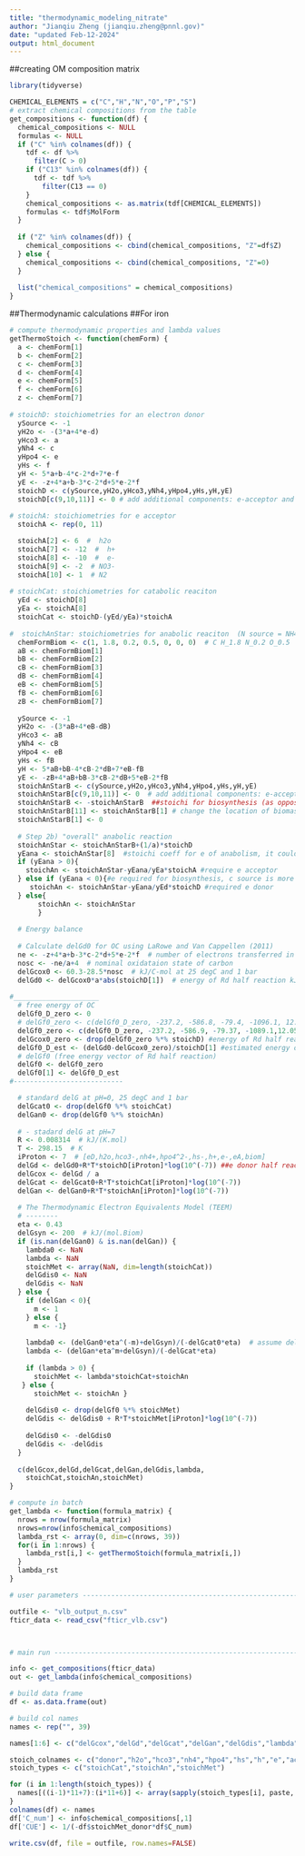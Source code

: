 ```yaml
---
title: "thermodynamic_modeling_nitrate"
author: "Jianqiu Zheng (jianqiu.zheng@pnnl.gov)"
date: "updated Feb-12-2024"
output: html_document
---
```


##creating OM composition matrix
```r
library(tidyverse)

CHEMICAL_ELEMENTS = c("C","H","N","O","P","S")
# extract chemical compositions from the table
get_compositions <- function(df) {
  chemical_compositions <- NULL
  formulas <- NULL
  if ("C" %in% colnames(df)) {
    tdf <- df %>% 
      filter(C > 0)
    if ("C13" %in% colnames(df)) {
      tdf <- tdf %>% 
        filter(C13 == 0)
    }
    chemical_compositions <- as.matrix(tdf[CHEMICAL_ELEMENTS])
    formulas <- tdf$MolForm
  } 
  
  if ("Z" %in% colnames(df)) {
    chemical_compositions <- cbind(chemical_compositions, "Z"=df$Z)
  } else {
    chemical_compositions <- cbind(chemical_compositions, "Z"=0)
  }
  
  list("chemical_compositions" = chemical_compositions)
}

```


##Thermodynamic calculations
##For iron
```r
# compute thermodynamic properties and lambda values
getThermoStoich <- function(chemForm) {
  a <- chemForm[1]
  b <- chemForm[2]
  c <- chemForm[3]
  d <- chemForm[4]
  e <- chemForm[5]
  f <- chemForm[6]
  z <- chemForm[7]
  
# stoichD: stoichiometries for an electron donor
  ySource <- -1
  yH2o <- -(3*a+4*e-d)
  yHco3 <- a
  yNh4 <- c
  yHpo4 <- e
  yHs <- f
  yH <- 5*a+b-4*c-2*d+7*e-f
  yE <- -z+4*a+b-3*c-2*d+5*e-2*f
  stoichD <- c(ySource,yH2o,yHco3,yNh4,yHpo4,yHs,yH,yE)
  stoichD[c(9,10,11)] <- 0 # add additional components: e-acceptor and biomass
  
# stoichA: stoichiometries for e acceptor
  stoichA <- rep(0, 11)

  stoichA[2] <- 6  #  h2o
  stoichA[7] <- -12  #  h+
  stoichA[8] <- -10  #  e-
  stoichA[9] <- -2  # NO3-
  stoichA[10] <- 1  # N2
  
# stoichCat: stoichiometries for catabolic reaciton 
  yEd <- stoichD[8]
  yEa <- stoichA[8]
  stoichCat <- stoichD-(yEd/yEa)*stoichA
  
#  stoichAnStar: stoichiometries for anabolic reaciton  (N source = NH4+)
  chemFormBiom <- c(1, 1.8, 0.2, 0.5, 0, 0, 0)  # C H_1.8 N_0.2 O_0.5
  aB <- chemFormBiom[1]
  bB <- chemFormBiom[2]
  cB <- chemFormBiom[3]
  dB <- chemFormBiom[4]
  eB <- chemFormBiom[5]
  fB <- chemFormBiom[6]
  zB <- chemFormBiom[7]
  
  ySource <- -1
  yH2o <- -(3*aB+4*eB-dB)
  yHco3 <- aB
  yNh4 <- cB
  yHpo4 <- eB
  yHs <- fB
  yH <- 5*aB+bB-4*cB-2*dB+7*eB-fB
  yE <- -zB+4*aB+bB-3*cB-2*dB+5*eB-2*fB
  stoichAnStarB <- c(ySource,yH2o,yHco3,yNh4,yHpo4,yHs,yH,yE)
  stoichAnStarB[c(9,10,11)] <- 0  # add additional components: e-acceptor and biomass
  stoichAnStarB <- -stoichAnStarB  ##stoichi for biosynthesis (as opposite to biomass oxidation)
  stoichAnStarB[11] <- stoichAnStarB[1] # change the location of biomass in the vector
  stoichAnStarB[1] <- 0
  
  # Step 2b) "overall" anabolic reaction
  stoichAnStar <- stoichAnStarB+(1/a)*stoichD
  yEana <- stoichAnStar[8]  #stoichi coeff for e of anabolism, it could be negative
  if (yEana > 0){
    stoichAn <- stoichAnStar-yEana/yEa*stoichA #require e acceptor
  } else if (yEana < 0){#e required for biosynthesis, c source is more reduced than the biomass
     stoichAn <- stoichAnStar-yEana/yEd*stoichD #required e donor
  } else{
       stoichAn <- stoichAnStar
       }
  
  # Energy balance
  
  # Calculate delGd0 for OC using LaRowe and Van Cappellen (2011)
  ne <- -z+4*a+b-3*c-2*d+5*e-2*f  # number of electrons transferred in D 
  nosc <- -ne/a+4  # nominal oxidataion state of carbon 
  delGcox0 <- 60.3-28.5*nosc  # kJ/C-mol at 25 degC and 1 bar
  delGd0 <- delGcox0*a*abs(stoichD[1])  # energy of Rd half reaction kJ/rxn 
  
#_____________________  
  # free energy of OC
  delGf0_D_zero <- 0
  # delGf0_zero <- c(delGf0_D_zero, -237.2, -586.8, -79.4, -1096.1, 12.1, 0, 0, 16.4, -67)
  delGf0_zero <- c(delGf0_D_zero, -237.2, -586.9, -79.37, -1089.1,12.05, 0, 0, -111.34,18.19, -67) #nitrate reduction
  delGcox0_zero <- drop(delGf0_zero %*% stoichD) #energy of Rd half reaction withou counting OC
  delGf0_D_est <- (delGd0-delGcox0_zero)/stoichD[1] #estimated energy of OC (x*stoiD+delGcox0_zero=delGd0)
  # delGf0 (free energy vector of Rd half reaction)
  delGf0 <- delGf0_zero
  delGf0[1] <- delGf0_D_est
#---------------------------

  # standard delG at pH=0, 25 degC and 1 bar
  delGcat0 <- drop(delGf0 %*% stoichCat)
  delGan0 <- drop(delGf0 %*% stoichAn)
  
  # - stadard delG at pH=7
  R <- 0.008314  # kJ/(K.mol)
  T <- 298.15  # K
  iProton <- 7  # [eD,h2o,hco3-,nh4+,hpo4^2-,hs-,h+,e-,eA,biom]
  delGd <- delGd0+R*T*stoichD[iProton]*log(10^(-7)) ##e donor half reaction
  delGcox <- delGd / a
  delGcat <- delGcat0+R*T*stoichCat[iProton]*log(10^(-7))
  delGan <- delGan0+R*T*stoichAn[iProton]*log(10^(-7))
  
  # The Thermodynamic Electron Equivalents Model (TEEM)
  # --------
  eta <- 0.43
  delGsyn <- 200  # kJ/(mol.Biom)
  if (is.nan(delGan0) & is.nan(delGan)) {
    lambda0 <- NaN
    lambda <- NaN
    stoichMet <- array(NaN, dim=length(stoichCat))
    delGdis0 <- NaN
    delGdis <- NaN
  } else {
    if (delGan < 0){
      m <- 1
    } else {
      m <- -1}
    
    lambda0 <- (delGan0*eta^(-m)+delGsyn)/(-delGcat0*eta)  # assume delGsyn0=delGsyn
    lambda <- (delGan*eta^m+delGsyn)/(-delGcat*eta)
    
    if (lambda > 0) {
      stoichMet <- lambda*stoichCat+stoichAn
   } else {
      stoichMet <- stoichAn }
    
    delGdis0 <- drop(delGf0 %*% stoichMet)
    delGdis <- delGdis0 + R*T*stoichMet[iProton]*log(10^(-7))
    
    delGdis0 <- -delGdis0
    delGdis <- -delGdis
  }
  
  c(delGcox,delGd,delGcat,delGan,delGdis,lambda,
    stoichCat,stoichAn,stoichMet)
}

# compute in batch
get_lambda <- function(formula_matrix) {
  nrows = nrow(formula_matrix)
  nrows=nrow(info$chemical_compositions)
  lambda_rst <- array(0, dim=c(nrows, 39))
  for(i in 1:nrows) {
    lambda_rst[i,] <- getThermoStoich(formula_matrix[i,])
  }
  lambda_rst
}
```



```r
# user parameters ------------------------------------------------------

outfile <- "vlb_output_n.csv"
fticr_data <- read_csv("fticr_vlb.csv")



# main run -------------------------------------------------------------

info <- get_compositions(fticr_data)
out <- get_lambda(info$chemical_compositions)

# build data frame
df <- as.data.frame(out)

# build col names
names <- rep("", 39)

names[1:6] <- c("delGcox","delGd","delGcat","delGan","delGdis","lambda")

stoich_colnames <- c("donor","h2o","hco3","nh4","hpo4","hs","h","e","acceptor","reduced","biom")
stoich_types <- c("stoichCat","stoichAn","stoichMet")

for (i in 1:length(stoich_types)) {
  names[((i-1)*11+7):(i*11+6)] <- array(sapply(stoich_types[i], paste, stoich_colnames, sep="_"))
}
colnames(df) <- names
df['C_num'] <- info$chemical_compositions[,1]
df['CUE'] <- 1/(-df$stoichMet_donor*df$C_num)

write.csv(df, file = outfile, row.names=FALSE)
```



